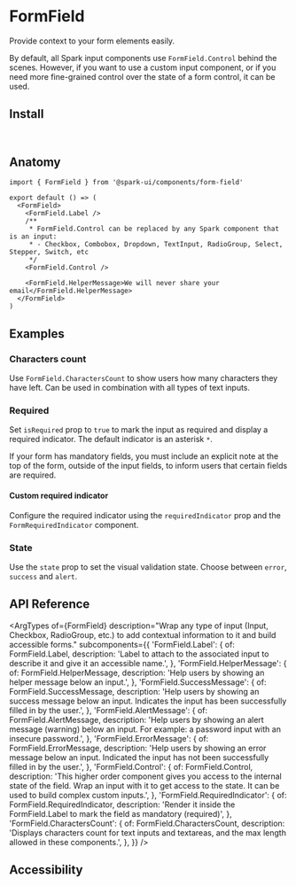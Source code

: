 


<Meta of={stories} />

# FormField

Provide context to your form elements easily.

By default, all Spark input components use `FormField.Control` behind the scenes. However, if you want to use a custom input component, or if you need more fine-grained control over the state of a form control, it can be used.

<Canvas of={stories.Default} />

## Install

```sh
npm install @spark-ui/components
```

## Anatomy

```tsx
import { FormField } from '@spark-ui/components/form-field'

export default () => (
  <FormField>
    <FormField.Label />
    /**
     * FormField.Control can be replaced by any Spark component that is an input:
     * - Checkbox, Combobox, Dropdown, TextInput, RadioGroup, Select, Stepper, Switch, etc
     */
    <FormField.Control /> 

    <FormField.HelperMessage>We will never share your email</FormField.HelperMessage>
  </FormField>
)
```


## Examples

### Characters count

Use `FormField.CharactersCount` to show users how many characters they have left. Can be used in combination with all types of text inputs.

<Canvas of={stories.CharactersCount} />

### Required

Set `isRequired` prop to `true` to mark the input as required and display a required indicator. The default indicator is an asterisk `*`.

<Callout kind="warning">
  If your form has mandatory fields, you must include an explicit note at the top of the form, outside of the input fields, to inform users that certain fields are required.
</Callout>

<Canvas of={stories.Required} />

#### Custom required indicator

Configure the required indicator using the `requiredIndicator` prop and the `FormRequiredIndicator` component.

<Canvas of={stories.CustomRequired} />

### State

Use the `state` prop to set the visual validation state. Choose between `error`, `success` and `alert`.

<Canvas of={stories.State} />

## API Reference

<ArgTypes
  of={FormField}
  description="Wrap any type of input (Input, Checkbox, RadioGroup, etc.) to add contextual information to it and build accessible forms."
  subcomponents={{
    'FormField.Label': {
      of: FormField.Label,
      description:
        'Label to attach to the associated input to describe it and give it an accessible name.',
    },
    'FormField.HelperMessage': {
      of: FormField.HelperMessage,
      description: 'Help users by showing an helper message below an input.',
    },
    'FormField.SuccessMessage': {
      of: FormField.SuccessMessage,
      description:
        'Help users by showing an success message below an input. Indicates the input has been successfully filled in by the user.',
    },
    'FormField.AlertMessage': {
      of: FormField.AlertMessage,
      description:
        'Help users by showing an alert message (warning) below an input. For example: a password input with an insecure password.',
    },
    'FormField.ErrorMessage': {
      of: FormField.ErrorMessage,
      description:
        'Help users by showing an error message below an input. Indicated the input has not been successfully filled in by the user.',
    },
    'FormField.Control': {
      of: FormField.Control,
      description:
        'This higher order component gives you access to the internal state of the field. Wrap an input with it to get access to the state. It can be used to build complex custom inputs.',
    },
    'FormField.RequiredIndicator': {
      of: FormField.RequiredIndicator,
      description: 'Render it inside the FormField.Label to mark the field as mandatory (required)',
    },
    'FormField.CharactersCount': {
      of: FormField.CharactersCount,
      description:
        'Displays characters count for text inputs and textareas, and the max length allowed in these components.',
    },
  }}
/>


## Accessibility

<A11yReport of="form-field" />
